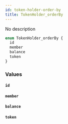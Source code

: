 ```yaml
---
id: token-holder-order-by
title: TokenHolder_orderBy
---
```


No description

```graphql
enum TokenHolder_orderBy {
  id
  member
  balance
  token
}
```

### Values

#### `id`

#### `member`

#### `balance`

#### `token`
